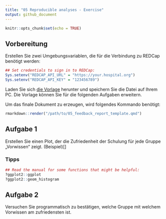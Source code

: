```yaml
---
title: "05 Reproducible analyses - Exercise"
output: github_document
---
```


```r
knitr::opts_chunk$set(echo = TRUE)
```

## Vorbereitung

Erstellen Sie zwei Umgebungsvariablen, die für die Verbindung zu REDCap benötigt werden:

```r
## Set credentials to sign in to REDCap:
Sys.setenv("REDCAP_API_URL" = "https://your.hospital.org")
Sys.setenv("REDCAP_API_KEY" = "123456789")
```

Laden Sie sich [die Vorlage](./Rmd/05_feedback_report_template.qmd) herunter und speichern Sie die Datei auf Ihrem PC.
Die Vorlage können Sie für die folgenden Aufgaben erweitern.

Um das finale Dokument zu erzeugen, wird folgendes Kommando benötigt:

```r
rmarkdown::render("/path/to/05_feedback_report_template.qmd")
```

## Aufgabe 1

Erstellen Sie einen Plot, der die Zufriedenheit der Schulung für jede Gruppe „Vorwissen“ zeigt. (Beispiel)[]

### Tipps

```r
## Read the manual for some functions that might be helpful:
?ggplot2::ggplot
?ggplot2::geom_histogram
```


## Aufgabe 2

Versuchen Sie programmatisch zu bestätigen, welche Gruppe mit welchem Vorwissen am zufriedensten ist.
